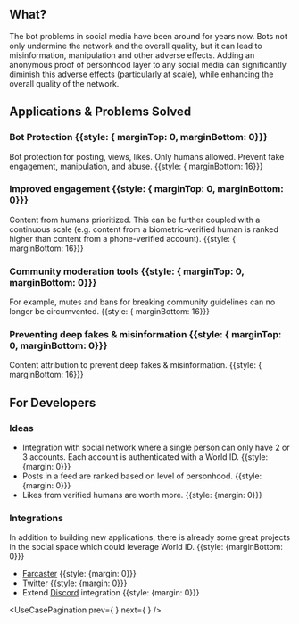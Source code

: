 <UseCaseHeader
	color="72, 124, 165"
	image="/images/docs/use-cases/icons/social-media.svg"
	title="Social Media"
	description="Social networks where humans, not bots, engage. With World ID and progressive proof of personhood social networks can be enhanced and several abuse problems solved."
/>

## What?

The bot problems in social media have been around for years now. Bots not only undermine the network and the overall quality, but it can lead to misinformation, manipulation and other adverse effects. Adding an anonymous proof of personhood layer to any social media can significantly diminish this adverse effects (particularly at scale), while enhancing the overall quality of the network.

## Applications & Problems Solved

### Bot Protection {{style: { marginTop: 0, marginBottom: 0}}}

Bot protection for posting, views, likes. Only humans allowed. Prevent fake engagement, manipulation, and abuse. {{style: { marginBottom: 16}}}

### Improved engagement {{style: { marginTop: 0, marginBottom: 0}}}

Content from humans prioritized. This can be further coupled with a continuous scale (e.g. content from a biometric-verified human is ranked higher than content from a phone-verified account). {{style: { marginBottom: 16}}}

### Community moderation tools {{style: { marginTop: 0, marginBottom: 0}}}

For example, mutes and bans for breaking community guidelines can no longer be circumvented. {{style: { marginBottom: 16}}}

### Preventing deep fakes & misinformation {{style: { marginTop: 0, marginBottom: 0}}}

Content attribution to prevent deep fakes & misinformation. {{style: { marginBottom: 16}}}

<Cta />

## For Developers

### Ideas

-   Integration with social network where a single person can only have 2 or 3 accounts. Each account is authenticated with a World ID. {{style: {margin: 0}}}
-   Posts in a feed are ranked based on level of personhood. {{style: {margin: 0}}}
-   Likes from verified humans are worth more. {{style: {margin: 0}}}

### Integrations

In addition to building new applications, there is already some great projects in the social space which could leverage World ID. {{style: {marginBottom: 0}}}

-   [Farcaster](https://www.farcaster.xyz/) {{style: {margin: 0}}}
-   [Twitter](https://twitter.com/) {{style: {margin: 0}}}
-   Extend [Discord](https://discord.com) integration {{style: {margin: 0}}}

<ExploreUseCases className="mt-12" />

<UseCasePagination
	prev={
		<UseCasePaginationItem
			image="/images/docs/use-cases/icons/voting-platforms.svg"
			title="Voting"
			url="/use-cases/voting"
			color="#4940E0"
		/>
	}
	next={
		<UseCasePaginationItem
			image="/images/docs/use-cases/icons/defi-and-fintech.svg"
			title="DeFi & Fintech"
			url="/use-cases/defi-and-fintech"
			color="#9D50FF"
		/>
	}
/>
